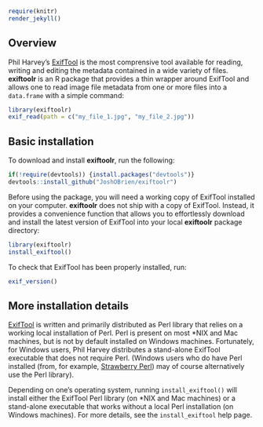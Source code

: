 ```r
require(knitr)
render_jekyll()
```

## Overview

Phil Harvey's [ExifTool][exiftool-home] is the most comprensive tool
available for reading, writing and editing the metadata contained in a
wide variety of files.  **exiftoolr** is an R package that provides a
thin wrapper around ExifTool and allows one to read image file
metadata from one or more files into a `data.frame` with a simple
command:

```r
library(exiftoolr)
exif_read(path = c("my_file_1.jpg", "my_file_2.jpg"))
```

## Basic installation

To download and install **exiftoolr**, run the following:

```r
if(!require(devtools)) {install.packages("devtools")}
devtools::install_github("JoshOBrien/exiftoolr")
```

Before using the package, you will need a working copy of ExifTool
installed on your computer. **exiftoolr** does not ship with a copy of
ExifTool. Instead, it provides a convenience function that allows you
to effortlessly download and install the latest version of ExifTool
into your local **exiftoolr** package directory:

```r
library(exiftoolr)
install_exiftool()
```

To check that ExifTool has been properly installed, run:

```r
exif_version()
```
	   

## More installation details

[ExifTool][exiftool-home] is written and primarily distributed as Perl
library that relies on a working local installation of Perl. Perl is
present on most *NIX and Mac machines, but is not by default installed
on Windows machines. Fortunately, for Windows users, Phil Harvey
distributes a stand-alone ExifTool executable that does not require
Perl. (Windows users who do have Perl installed (from, for example,
[Strawberry Perl][Strawberry]) may of course alternatively use the
Perl library).

Depending on one's operating system, running `install_exiftool()` will
install either the ExifTool Perl library (on *NIX and Mac machines) or
a stand-alone executable that works without a local Perl installation
(on Windows machines). For more details, see the `install_exiftool`
help page.



[exiftool-home]: http://www.sno.phy.queensu.ca/%7Ephil/exiftool/
[Strawberry]: http://www.strawberryperl.com/
